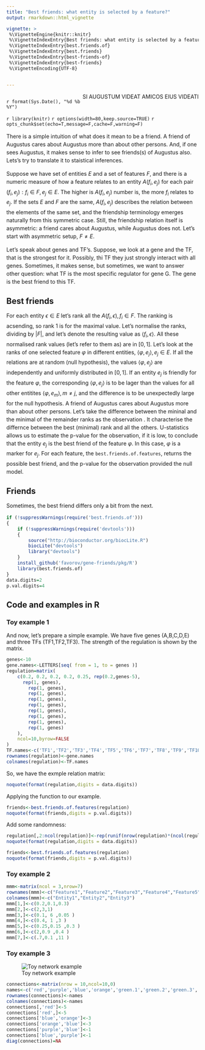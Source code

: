 ---
title: "Best friends: what entity is selected by a feature?"
output: rmarkdown::html_vignette

vignette: >
 %\VignetteEngine{knitr::knitr}
 %\VignetteIndexEntry{Best friends: what entity is selected by a feature?}
 %\VignetteIndexEntry{best.friends.of}
 %\VignetteIndexEntry{best.friends}
 %\VignetteIndexEntry{best-friends-of}
 %\VignetteIndexEntry{best-friends}
 %\VignetteEncoding{UTF-8}


---

[SI AUGUSTUM VIDEAT AMICOS EIUS VIDEATI]{style="float:right"}

##

`r format(Sys.Date(), "%d %b %Y")` 

`r library(knitr)`
`r options(width=80,keep.source=TRUE)`
`r opts_chunk$set(echo=T,message=F,cache=F,warning=F)`
<!-- cache is off, we save all the necessary things in Rda -->

<div style="line-height: 1.5em;">

There is a simple intuition of what does it mean to be a friend. A friend of Augustus cares about Augustus more than about other persons. And, if one sees Augustus, it makes sense to infer to see friends(s) of Augustus also. Lets's try to translate it to staistical inferences.

Suppose we have set of entities $E$ and a set of features $F$, and there is a numeric measure of how a feature relates to an entity $A\left(f_i,e_j\right)$ for each pair $(f_i,e_j) : f_i \in F, e_j \in E$. The higher is $A\left(f_i,e_j\right)$ number is, the more $f_i$ relates to $e_j$. If the sets $E$ and $F$ are the same, $A\left(f_i,e_j\right)$ describes the relation between the elements of the same set, and the friendship terminology emerges naturally from this symmetric case. Still, the friendship relation itself is asymmetric: a friend cares about Augustus, while Augustus does not. Let's start with asymmetric setup, $F \ne E$.

Let's speak about genes and TF's. Suppose, we look at a gene and the TF, that is the strongest for it. Possibly, thi TF they just strongly interact with all genes. Sometimes, it makes sense, but sometimes, we want to answer other question: what TF is the most specific regulator for gene G. The gene is the best friend to this TF.

## Best friends

For each entity $\epsilon \in E$ let's rank all the $A\left(f_i,\epsilon \right), f_i \in F$. The ranking is acsending, so rank 1 is for the maximal value. Let's normalise the ranks, dividing by $\left|F\right|$, and let's denote the resulting value as $\left<f_i,\epsilon \right>$. All these normalised rank values (let's refer to them as) are in $\left[0,1\right]$. Let's look at the ranks of one selected feature $\varphi$ in different entities, $\left< \varphi, e_j \right>, e_j \in E$. If all the relations are at random (null hypothesis), the values $\left< \varphi, e_j \right>$ are independently and uniformly distributed in  $\left[0,1\right]$. If an entity $e_j$ is friendly for the feature $\varphi$, the corresponding $\left< \varphi, e_j  \right>$ is to be lager than the values for all other entitites $\left< \varphi, e_m  \right>, m \ne j$, and the difference is to be unexpectedly large for the null hypothesis. A friend of Augustus cares about Augustus more than about other persons. Let's take the difference between the mininal and the minimal of the remainder ranks as the observation . It characterise the differnce between the best (minimal) rank and all the others. U-statistics allows us to estimate the p-value for the observation, if it is low, to conclude that the entity $e_j$ is the best friend of the feature $\varphi$. In this case, $\varphi$ is a marker for $e_j$. For each feature, the `best.friends.of.features`, returns the possible best friend, and the p-value for the observation provided the null model. 

## Friends

Sometimes, the best friend differs only a bit from the next.

```{r source, echo=FALSE}
if (!suppressWarnings(require('best.friends.of')))
{
	if (!suppressWarnings(require('devtools')))
	{
		source("http://bioconductor.org/biocLite.R")
		biocLite("devtools")
		library("devtools")
	}
	install_github('favorov/gene-friends/pkg/R')
	library(best.friends.of)
}
data.digits=2
p.val.digits=4
```
</div>

## Code and examples in R

### Toy example 1

And now, let's prepare a simple example. We have five genes (A,B,C,D,E) and three TFs (TF1,TF2,TF3). The strength of the regulation is shown by the matrix. 

```{r}
genes<-10
gene.names<-LETTERS[seq( from = 1, to = genes )]
regulation=matrix(
	c(0.2, 0.2, 0.2, 0.2, 0.25, rep(0.2,genes-5),
	  rep(1, genes),
		rep(1, genes),
		rep(1, genes),
		rep(1, genes),
		rep(1, genes),
		rep(1, genes),
		rep(1, genes),
		rep(1, genes),
		rep(1, genes)
    ),
	ncol=10,byrow=FALSE
)
TF.names<-c('TF1','TF2','TF3','TF4','TF5','TF6','TF7','TF8','TF9','TF10')
rownames(regulation)<-gene.names
colnames(regulation)<-TF.names
```
So, we have the exmple relation matrix:
```{r}
noquote(format(regulation,digits = data.digits))
```

Applying the function to our example.

```{r}
friends<-best.friends.of.features(regulation)
noquote(format(friends,digits = p.val.digits))
```

Add some randomness:
```{r}
regulation[,2:ncol(regulation)]<-rep(runif(nrow(regulation)*(ncol(regulation)-1),0.5,1.5))
noquote(format(regulation,digits = data.digits))
```

```{r}
friends<-best.friends.of.features(regulation)
noquote(format(friends,digits = p.val.digits))

```

### Toy example 2

```{r}
mmm<-matrix(ncol = 3,nrow=7)
rownames(mmm)<-c("Feature1","Feature2","Feature3","Feature4","Feature5","Feature6","Feature7")
colnames(mmm)<-c("Entity1","Entity2","Entity3")
mmm[1,]<-c(0.2,0.1,0.3)
mmm[2,]<-c(2,3,1)
mmm[3,]<-c(0.1, 6 ,0.05 )
mmm[4,]<-c(0.4, 1 ,3 )
mmm[5,]<-c(0.25,0.15 ,0.3 )
mmm[6,]<-c(2,0.9 ,0.4 )
mmm[7,]<-c(.7,0.1 ,11 )
```

### Toy example 3

![Toy network example](green-6.png)

```{r}
connections<-matrix(nrow = 10,ncol=10,0)
names<-c('red','purple','blue','orange','green.1','green.2','green.3','green.4','green.5','green.6')
rownames(connections)<-names
colnames(connections)<-names
connections[,'red']<-5
connections['red',]<-5
connections['blue','orange']<-3
connections['orange','blue']<-3
connections['purple','blue']<-1
connections['blue','purple']<-1
diag(connections)=NA
```
